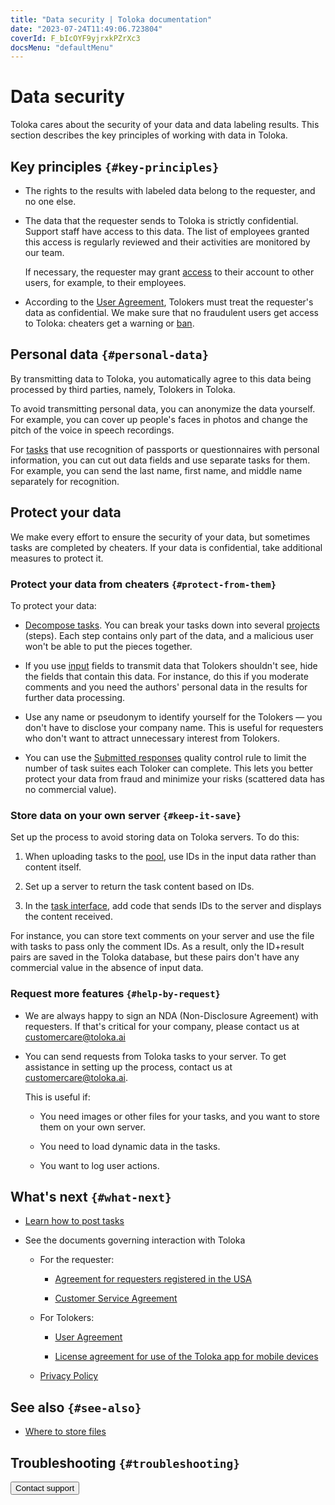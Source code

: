 ```yaml
---
title: "Data security | Toloka documentation"
date: "2023-07-24T11:49:06.723804"
coverId: F_bIcOYF9yjrxkPZrXc3
docsMenu: "defaultMenu"
---
```



# Data security

Toloka cares about the security of your data and data labeling results. This section describes the key principles of working with data in Toloka.

## Key principles `{#key-principles}`

- The rights to the results with labeled data belong to the requester, and no one else.

- The data that the requester sends to Toloka is strictly confidential. Support staff have access to this data. The list of employees granted this access is regularly reviewed and their activities are monitored by our team.

    <Note mode="warning" title="Warning">

    If necessary, the requester may grant [access](/docs/guide/multiple-access) to their account to other users, for example, to their employees.

    </Note>

- According to the [User Agreement](https://toloka.ai/tolokers/legal/user-agreement), Tolokers must treat the requester's data as confidential. We make sure that no fraudulent users get access to Toloka: cheaters get a warning or [ban](/docs/glossary#banning-tolokers).

## Personal data `{#personal-data}`

By transmitting data to Toloka, you automatically agree to this data being processed by third parties, namely, Tolokers in Toloka.

To avoid transmitting personal data, you can anonymize the data yourself. For example, you can cover up people's faces in photos and change the pitch of the voice in speech recordings.

For [tasks](/docs/glossary#task) that use recognition of passports or questionnaires with personal information, you can cut out data fields and use separate tasks for them. For example, you can send the last name, first name, and middle name separately for recognition.

## Protect your data

We make every effort to ensure the security of your data, but sometimes tasks are completed by cheaters.
If your data is confidential, take additional measures to protect it.

### Protect your data from cheaters `{#protect-from-them}`

<TolokaRequesterSourceAntiFraud/>

To protect your data:

- [Decompose tasks](/docs/guide/solution-architecture#concept_o3r_h4g_nlb). You can break your tasks down into several [projects](/docs/glossary#project) (steps). Each step contains only part of the data, and a malicious user won't be able to put the pieces together.

- If you use [input](/docs/glossary#input-output-data) fields to transmit data that Tolokers shouldn't see, hide the fields that contain this data. For instance, do this if you moderate comments and you need the authors' personal data in the results for further data processing.

- Use any name or pseudonym to identify yourself for the Tolokers — you don't have to disclose your company name. This is useful for requesters who don't want to attract unnecessary interest from Tolokers.

- You can use the [Submitted responses](/docs/guide/submitted-answers#rule) quality control rule to limit the number of task suites each Toloker can complete. This lets you better protect your data from fraud and minimize your risks (scattered data has no commercial value).

### Store data on your own server `{#keep-it-save}`

Set up the process to avoid storing data on Toloka servers. To do this:

1. When uploading tasks to the [pool](/docs/glossary#pool), use IDs in the input data rather than content itself.

1. Set up a server to return the task content based on IDs.

1. In the [task interface](/docs/glossary#task-interface), add code that sends IDs to the server and displays the content received.

For instance, you can store text comments on your server and use the file with tasks to pass only the comment IDs. As a result, only the ID+result pairs are saved in the Toloka database, but these pairs don't have any commercial value in the absence of input data.

### Request more features `{#help-by-request}`

- We are always happy to sign an NDA (Non-Disclosure Agreement) with requesters. If that's critical for your company, please contact us at [customercare@toloka.ai](/docs/guide/mailto:customercare@toloka.ai)

- You can send requests from Toloka tasks to your server. To get assistance in setting up the process, contact us at [customercare@toloka.ai](/docs/guide/mailto:customercare@toloka.ai).

    This is useful if:

    - You need images or other files for your tasks, and you want to store them on your own server.

    - You need to load dynamic data in the tasks.

    - You want to log user actions.

## What's next `{#what-next}`

- [Learn how to post tasks](/docs/guide/first-project)

- See the documents governing interaction with Toloka

    - For the requester:

        - [Agreement for requesters registered in the USA](https://toloka.ai/legal/terms_of_offer_usa/)

        - [Customer Service Agreement](https://toloka.ai/legal/customeragreement/)

    - For Tolokers:

        - [User Agreement](https://toloka.ai/tolokers/legal/user-agreement)

        - [License agreement for use of the Toloka app for mobile devices](https://toloka.ai/tolokers/legal/toloka_mobile_agreement)

    - [Privacy Policy](https://toloka.ai/legal/confidential/)

## See also `{#see-also}`

- [Where to store files](/docs/guide/cloud-storage)

## Troubleshooting `{#troubleshooting}`

<TroubleshootingTrustedUserBanned/>

<FaqGiveAccess/>

<FaqBanAndReject/>

<FaqChangeAccountType/>

<Button themeColor="light" view="default" size="l" type="link" url="/docs/guide/troubleshooting/support?form-source=guide-data-security">Contact support</Button>